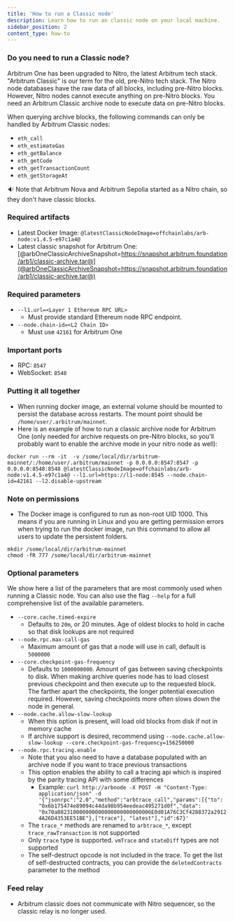```yaml
---
title: 'How to run a Classic node'
description: Learn how to run an classic node on your local machine.
sidebar_position: 2
content_type: how-to
---
```


### Do you need to run a Classic node?

Arbitrum One has been upgraded to Nitro, the latest Arbitrum tech stack. "Arbitrum Classic" is our term for the old, pre-Nitro tech stack. The Nitro node databases have the raw data of all blocks, including pre-Nitro blocks. However, Nitro nodes cannot execute anything on pre-Nitro blocks. You need an Arbitrum Classic archive node to execute data on pre-Nitro blocks.

When querying archive blocks, the following commands can only be handled by Arbitrum Classic nodes:

- `eth_call`
- `eth_estimateGas`
- `eth_getBalance`
- `eth_getCode`
- `eth_getTransactionCount`
- `eth_getStorageAt`

🔉 Note that Arbitrum Nova and Arbitrum Sepolia started as a Nitro chain, so they don't have classic blocks.

### Required artifacts

- Latest Docker Image: <code>@latestClassicNodeImage=offchainlabs/arb-node:v1.4.5-e97c1a4@</code>
- Latest classic snapshot for Arbitrum One: [@arbOneClassicArchiveSnapshot=https://snapshot.arbitrum.foundation/arb1/classic-archive.tar@](@arbOneClassicArchiveSnapshot=https://snapshot.arbitrum.foundation/arb1/classic-archive.tar@)

### Required parameters

- `--l1.url=<Layer 1 Ethereum RPC URL>`
  - Must provide standard Ethereum node RPC endpoint.
- `--node.chain-id=<L2 Chain ID>`
  - Must use `42161` for Arbitrum One

### Important ports

- RPC: `8547`
- WebSocket: `8548`

### Putting it all together

- When running docker image, an external volume should be mounted to persist the database across restarts. The mount point should be `/home/user/.arbitrum/mainnet`.
- Here is an example of how to run a classic archive node for Arbitrum One (only needed for archive requests on pre-Nitro blocks, so you'll probably want to enable the archive mode in your nitro node as well):

```shell
docker run --rm -it  -v /some/local/dir/arbitrum-mainnet/:/home/user/.arbitrum/mainnet -p 0.0.0.0:8547:8547 -p 0.0.0.0:8548:8548 @latestClassicNodeImage=offchainlabs/arb-node:v1.4.5-e97c1a4@ --l1.url=https://l1-node:8545 --node.chain-id=42161 --l2.disable-upstream
```

### Note on permissions

- The Docker image is configured to run as non-root UID 1000. This means if you are running in Linux and you are getting permission errors when trying to run the docker image, run this command to allow all users to update the persistent folders.

```shell
mkdir /some/local/dir/arbitrum-mainnet
chmod -fR 777 /some/local/dir/arbitrum-mainnet
```

### Optional parameters

We show here a list of the parameters that are most commonly used when running a Classic node. You can also use the flag `--help` for a full comprehensive list of the available parameters.

- `--core.cache.timed-expire`
  - Defaults to `20m`, or 20 minutes. Age of oldest blocks to hold in cache so that disk lookups are not required
- `--node.rpc.max-call-gas`
  - Maximum amount of gas that a node will use in call, default is `5000000`
- `--core.checkpoint-gas-frequency`
  - Defaults to `1000000000`. Amount of gas between saving checkpoints to disk. When making archive queries node has to load closest previous checkpoint and then execute up to the requested block. The farther apart the checkpoints, the longer potential execution required. However, saving checkpoints more often slows down the node in general.
- `--node.cache.allow-slow-lookup`
  - When this option is present, will load old blocks from disk if not in memory cache
  - If archive support is desired, recommend using `--node.cache.allow-slow-lookup --core.checkpoint-gas-frequency=156250000`
- `--node.rpc.tracing.enable`
  - Note that you also need to have a database populated with an archive node if you want to trace previous transactions
  - This option enables the ability to call a tracing api which is inspired by the parity tracing API with some differences
    - Example: `curl http://arbnode -X POST -H "Content-Type: application/json" -d '{"jsonrpc":"2.0","method":"arbtrace_call","params":[{"to": "0x6b175474e89094c44da98b954eedeac495271d0f","data": "0x70a082310000000000000000000000006E0d01A76C3Cf4288372a29124A26D4353EE51BE"},["trace"], "latest"],"id":67}'`
  - The `trace_*` methods are renamed to `arbtrace_*`, except `trace_rawTransaction` is not supported
  - Only `trace` type is supported. `vmTrace` and `stateDiff` types are not supported
  - The self-destruct opcode is not included in the trace. To get the list of self-destructed contracts, you can provide the `deletedContracts` parameter to the method

### Feed relay

- Arbitrum classic does not communicate with Nitro sequencer, so the classic relay is no longer used.
